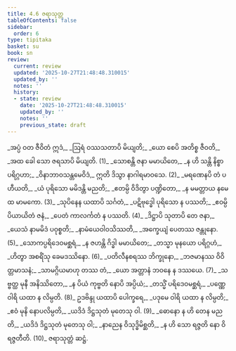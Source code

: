 ```yaml
---
title: 4.6 ဇရာသုတ္တ
tableOfContents: false
sidebar:
  order: 6
type: tipitaka
basket: su
book: sn
review:
  current: review
  updated: '2025-10-27T21:48:48.310015'
  updated_by: ''
  notes: ''
  history:
  - state: review
    date: '2025-10-27T21:48:48.310015'
    updated_by: ''
    notes: ''
    previous_state: draft
---
```



<ReviewStatus review={frontmatter.review} showDetails={true} />

<HypothesisAnnotation frontmatter={frontmatter} />

<DynamicBreadcrumb />

<Division number="811" book="sn" e="ch" v="18" p="405">

<Paragraph number="977" type="verses" book="sn">
_အပ္ပံ ဝတ ဇီဝိတံ ဣဒံ,_  
_ဩရံ ဝဿသတာပိ မိယျတိ;_  
_ယော စေပိ အတိစ္စ ဇီဝတိ,_  
_အထ ခေါ သော ဇရသာပိ မိယျတိ. (1)_  

</Paragraph>

</Division>
<Division number="812" book="sn" e="ch" v="18" p="405">

<Paragraph number="978" type="verses" book="sn">
_သောစန္တိ ဇနာ မမာယိတေ,_  
_န ဟိ သန္တိ နိစ္စာ ပရိဂ္ဂဟာ;_  
_ဝိနာဘာဝသန္တမေဝိဒံ,_  
ဣတိ ဒိသွာ နာဂါရမာဝသေ. (2)_  

</Paragraph>

</Division>
<Division number="813" book="sn" e="ch" v="18" p="405">

<Paragraph number="979" type="verses" book="sn">
_မရဏေနပိ တံ ပဟီယတိ,_  
_ယံ ပုရိသော မမိဒန္တိ မညတိ;_  
_ဧတမ္ပိ ဝိဒိတွာ ပဏ္ဍိတော,_  
_န မမတ္တာယ နမေထ မာမကော. (3)_  

</Paragraph>

</Division>
<Division number="814" book="sn" e="ch" v="18" p="405">

<Paragraph number="980" type="verses" book="sn">
_သုပိနေန ယထာပိ သင်္ဂတံ,_  
_ပဋိဗုဒ္ဓေါ ပုရိသော န ပဿတိ;_  
_ဧဝမ္ပိ ပိယာယိတံ ဇနံ,_  
_ပေတံ ကာလင်္ကတံ န ပဿတိ. (4)_  

</Paragraph>

</Division>
<Division number="815" book="sn" e="ch" v="18" p="405">

<Paragraph number="981" type="verses" book="sn">
_ဒိဋ္ဌာပိ သုတာပိ တေ ဇနာ,_  
_ယေသံ နာမမိဒံ ပဝုစ္စတိ;_  
_နာမံယေဝါဝသိဿတိ,_  
_အက္ခေယျံ ပေတဿ ဇန္တုနော. (5)_  

</Paragraph>

</Division>
<Division number="816" book="sn" e="ch" v="18" p="405">

<Paragraph number="982" type="verses" book="sn">
_သောကပ္ပရိဒေဝမစ္ဆရံ,_  
_န ဇဟန္တိ ဂိဒ္ဓါ မမာယိတေ;_  
_တသ္မာ မုနယော ပရိဂ္ဂဟံ,_  
_ဟိတွာ အစရိံသု ခေမဒဿိနော. (6)_  

</Paragraph>

</Division>
<Division number="817" book="sn" e="ch" v="18" p="406">

<Paragraph number="983" type="verses" book="sn">
_ပတိလီနစရဿ ဘိက္ခုနော,_  
_ဘဇမာနဿ ဝိဝိတ္တမာသနံ;_  
_သာမဂ္ဂိယမာဟု တဿ တံ,_  
_ယော အတ္တာနံ ဘဝနေ န ဒဿယေ. (7)_  

</Paragraph>

</Division>
<Division number="818" book="sn" e="ch" v="18" p="406">

<Paragraph number="984" type="verses" book="sn">
_သဗ္ဗတ္ထ မုနီ အနိဿိတော,_  
_န ပိယံ ကုဗ္ဗတိ နောပိ အပ္ပိယံ;_  
_တသ္မိံ ပရိဒေဝမစ္ဆရံ,_  
_ပဏ္ဏေ ဝါရိ ယထာ န လိမ္ပတိ. (8)_  

</Paragraph>

</Division>
<Division number="819" book="sn" e="ch" v="18" p="406">

<Paragraph number="985" type="verses" book="sn">
ဥဒဗိန္ဒု ယထာပိ ပေါက္ခရေ,_  
_ပဒုမေ ဝါရိ ယထာ န လိမ္ပတိ;_  
_ဧဝံ မုနိ နောပလိမ္ပတိ,_  
_ယဒိဒံ ဒိဋ္ဌသုတံ မုတေသု ဝါ. (9)_  

</Paragraph>

</Division>
<Division number="820" book="sn" e="ch" v="18" p="406">

<Paragraph number="986" type="verses" book="sn">
_ဓောနော န ဟိ တေန မညတိ,_  
_ယဒိဒံ ဒိဋ္ဌသုတံ မုတေသု ဝါ;_  
_နာညေန ဝိသုဒ္ဓိမိစ္ဆတိ,_  
_န ဟိ သော ရဇ္ဇတိ နော ဝိရဇ္ဇတီတိ. (10)_  


</Paragraph>
</Division>

<Paragraph number="987" type="center" book="sn">
ဇရာသုတ္တံ ဆဋ္ဌံ.
</Paragraph>